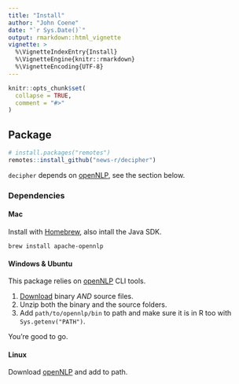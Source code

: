 ```yaml
---
title: "Install"
author: "John Coene"
date: "`r Sys.Date()`"
output: rmarkdown::html_vignette
vignette: >
  %\VignetteIndexEntry{Install}
  %\VignetteEngine{knitr::rmarkdown}
  %\VignetteEncoding{UTF-8}
---
```


```r
knitr::opts_chunk$set(
  collapse = TRUE,
  comment = "#>"
)
```

## Package

```r
# install.packages("remotes")
remotes::install_github("news-r/decipher")
```

`decipher` depends on [openNLP](https://opennlp.apache.org/), see the section below.

### Dependencies

#### Mac

Install with [Homebrew](https://brew.sh/), also intall the Java SDK.

```
brew install apache-opennlp
```

#### Windows & Ubuntu

This package relies on [openNLP](http://opennlp.apache.org/) CLI tools.

1. [Download](http://opennlp.apache.org/download.html) binary *AND* source files.
2. Unzip both the binary and the source folders.
3. Add `path/to/opennlp/bin` to path and make sure it is in R too with `Sys.getenv("PATH")`.

You're good to go.

#### Linux

Download [openNLP](http://opennlp.apache.org/) and add to path.